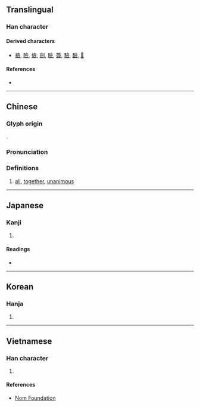 {{also|㑒|佥}}
{{character info/new}}
==Translingual==
{{Han simplified forms|僉|㑒|佥|ex=y}}

===Han character===
{{Han char|rn=9|rad=人|as=11|sn=13|four=80886|canj=OMRO|ids=⿳亼吅从}}

====Derived characters====
* [[檢]], [[險]], [[儉]], [[劍]], [[臉]], [[簽]], [[驗]], [[䩎]], [[𠑲]]

====References====
* {{Han ref|kx=0115.270|dkj=01054|dj=0246.140|hdz=10207.030|uh=50C9|ud=20681|bh=DCC2|bd=56514}}

----

==Chinese==
{{zh-forms|s=佥}}

===Glyph origin===
{{Han etym}}
{{Han compound|亼|吅|从|ls=ic}}.

===Pronunciation===
{{zh-pron
|m=qiān
|c=cim1
|mn=chhiam
|mc=y
|oc=y
|ma=
|cat=det,adv,a
}}

===Definitions===
{{zh-hanzi}}

# [[all]], [[together]], [[unanimous]]

----

==Japanese==

===Kanji===
{{ja-kanji|grade=|rs=人11}}

# {{defn|lang=ja|sort=人11}}

====Readings====
* {{ja-readings
|goon=せん
|kanon=せん
|kun=[[みな]] (mina), [[ことごとく]] (kotogotoku), [[ともに]] (tomoni)}}

----

==Korean==

===Hanja===
{{ko-hanja|hangeul=[[첨]]|rv=cheom|mr=ch'ŏm|y=chem}}

# {{defn|lang=ko|sort=人11}}

----

==Vietnamese==

===Han character===
{{vi-readings|rs=人11|hanviet=thiêm}}

# {{defn|lang=vi|sort=人11}}

====References====
* [http://nomfoundation.org/common/nom_details.php?codepoint=50c9 Nom Foundation]